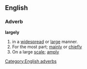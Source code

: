 ==English==

===Adverb===
'''largely'''
#in a [[widespread]] or [[large]] manner.
#For the most part; [[mainly]] or [[chiefly]]
#On a large [[scale]]; [[amply]]
[[Category:English adverbs]]
